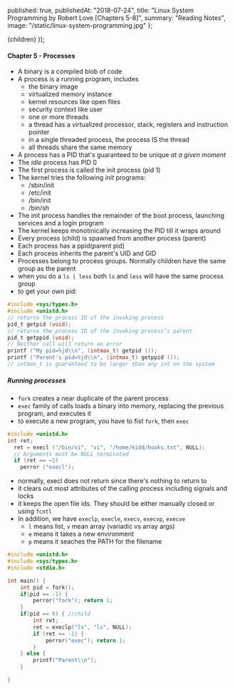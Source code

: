
  published: true,
  publishedAt: "2018-07-24",
  title: "Linux System Programming by Robert Love [Chapters 5-8]",
  summary: "Reading Notes",
  image: "/static/linux-system-programming.jpg"
};

  <BlogPost path={router.pathname} meta={meta}>
    {children}
  </BlogPost>
));

#### Chapter 5 - Processes

- A binary is a compiled blob of code
- A process is a running program, includes
  - the binary image
  - virtualized memory instance
  - kernel resources like open files
  - security context like user
  - one or more threads
  - a thread has a virtualized processor, stack, registers and instruction pointer
  - in a single threaded process, the process IS the thread
  - all threads share the same memory
- A process has a PID that's guaranteed to be unique _at a given moment_
- The _idle_ process has PID 0
- The first process is called the init process (pid 1)
- The kernel tries the following _init_ programs:
  - /sbin/init
  - /etc/init
  - /bin/init
  - /bin/sh
- The init process handles the remainder of the boot process, launching services and a login program
- The kernel keeps monotinically increasing the PID till it wraps around
- Every process (child) is spawned from another process (parent)
- Each process has a ppid(parent pid)
- Each process inherits the parent's UID and GID
- Processes belong to process groups. Normally children have the same group as the parent
- when you do a `ls | less` both `ls` and `less` will have the same process group
- to get your own pid:

```c
#include <sys/types.h>
#include <unistd.h>
// returns the process ID of the invoking process
pid_t getpid (void);
// returns the process ID of the invoking process’s parent
pid_t getppid (void);
// Neither call will return an error
printf ("My pid=%jd\\n", (intmax_t) getpid ());
printf ("Parent's pid=%jd\\n", (intmax_t) getppid ());
// intmax_t is guaranteed to be larger than any int on the system
```

##### Running processes

- `fork` creates a near duplicate of the parent process
- `exec` family of calls loads a binary into memory, replacing the previous program, and executes it
- to execute a new program, you have to fist `fork`, then `exec`

```c
#include <unistd.h>
int ret;
  ret = execl ("/bin/vi", "vi", "/home/kidd/hooks.txt", NULL);
  // Arguments must be NULL terminated
  if (ret == −1)
    perror ("execl");
```

- normally, execl does not return since there's nothing to return to
- it clears out most attributes of the calling process including signals and locks
- it keeps the open file ids. They should be either manually closed or using `fcntl`
- In addition, we have `execlp`, `execle`, `execv`, `execvp`, `execve`
  - `l` means list, `v` mean array (variadic vs array args)
  - `e` means it takes a new environment
  - `p` means it seaches the PATH for the filename

```c
#include <unistd.h>
#include <sys/types.h>
#include <stdio.h>

int main() {
    int pid = fork();
    if(pid == -1) {
        perror("fork"); return 1;
    }
    if(pid == 0) { //child
        int ret;
        ret = execlp("ls", "ls", NULL);
        if (ret == -1) {
            perror("exec"); return 1;
        }
    } else {
        printf("Parent\\n");
    }

}
```
